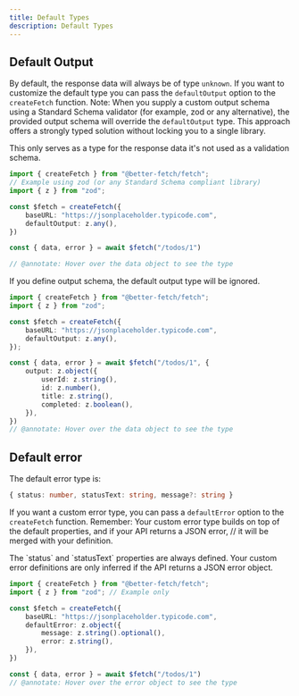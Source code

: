 ```yaml
---
title: Default Types
description: Default Types
---
```



## Default Output

By default, the response data will always be of type `unknown`. If you want to customize the default type you can pass the `defaultOutput` option to the `createFetch` function.
Note: When you supply a custom output schema using a Standard Schema validator (for example, zod or any alternative),
the provided output schema will override the `defaultOutput` type. This approach offers a strongly typed solution without locking you to a single library.

<Callout type="info">
This only serves as a type for the response data it's not used as a validation schema.
</Callout>

```ts twoslash title="fetch.ts"
import { createFetch } from "@better-fetch/fetch";
// Example using zod (or any Standard Schema compliant library)
import { z } from "zod"; 

const $fetch = createFetch({
    baseURL: "https://jsonplaceholder.typicode.com",
    defaultOutput: z.any(),
})

const { data, error } = await $fetch("/todos/1")

// @annotate: Hover over the data object to see the type
```

If you define output schema, the default output type will be ignored.

```ts twoslash title="fetch.ts"
import { createFetch } from "@better-fetch/fetch";
import { z } from "zod";

const $fetch = createFetch({
    baseURL: "https://jsonplaceholder.typicode.com",
    defaultOutput: z.any(),
});

const { data, error } = await $fetch("/todos/1", {
    output: z.object({
        userId: z.string(),
        id: z.number(),
        title: z.string(),
        completed: z.boolean(),
    }),
})
// @annotate: Hover over the data object to see the type
```

## Default error

The default error type is:
```ts
{ status: number, statusText: string, message?: string }
```

If you want a custom error type, you can pass a `defaultError` option to the `createFetch` function.
Remember: Your custom error type builds on top of the default properties, and if your API returns a JSON error,
// it will be merged with your definition.

<Callout type="info">
The `status` and `statusText` properties are always defined. Your custom error definitions are only
inferred if the API returns a JSON error object.
</Callout>

```ts twoslash title="fetch.ts"
import { createFetch } from "@better-fetch/fetch";
import { z } from "zod"; // Example only

const $fetch = createFetch({
    baseURL: "https://jsonplaceholder.typicode.com",
    defaultError: z.object({
        message: z.string().optional(),
        error: z.string(),
    }),
})

const { data, error } = await $fetch("/todos/1")
// @annotate: Hover over the error object to see the type
```

